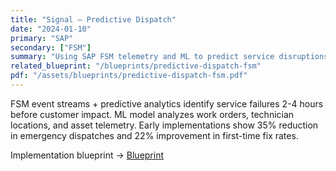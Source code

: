 ```yaml
---
title: "Signal — Predictive Dispatch"
date: "2024-01-10"
primary: "SAP"
secondary: ["FSM"]
summary: "Using SAP FSM telemetry and ML to predict service disruptions before they escalate."
related_blueprint: "/blueprints/predictive-dispatch-fsm"
pdf: "/assets/blueprints/predictive-dispatch-fsm.pdf"
---
```


FSM event streams + predictive analytics identify service failures 2-4 hours before customer impact. ML model analyzes work orders, technician locations, and asset telemetry. Early implementations show 35% reduction in emergency dispatches and 22% improvement in first-time fix rates.

Implementation blueprint → [Blueprint](/blueprints/predictive-dispatch-fsm)
